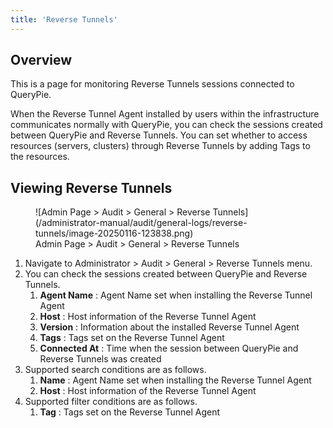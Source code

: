 ```yaml
---
title: 'Reverse Tunnels'
---
```


## Overview

This is a page for monitoring Reverse Tunnels sessions connected to QueryPie.

When the Reverse Tunnel Agent installed by users within the infrastructure communicates normally with QueryPie, you can check the sessions created between QueryPie and Reverse Tunnels. You can set whether to access resources (servers, clusters) through Reverse Tunnels by adding Tags to the resources.

## Viewing Reverse Tunnels

<figure data-layout="center" data-align="center">
![Admin Page &gt; Audit &gt; General &gt; Reverse Tunnels](/administrator-manual/audit/general-logs/reverse-tunnels/image-20250116-123838.png)
<figcaption>
Admin Page &gt; Audit &gt; General &gt; Reverse Tunnels
</figcaption>
</figure>

1. Navigate to Administrator &gt; Audit &gt; General &gt; Reverse Tunnels menu.
2. You can check the sessions created between QueryPie and Reverse Tunnels.
    1.  **Agent Name**  : Agent Name set when installing the Reverse Tunnel Agent
    2.  **Host** : Host information of the Reverse Tunnel Agent
    3.  **Version**  : Information about the installed Reverse Tunnel Agent
    4.  **Tags**  : Tags set on the Reverse Tunnel Agent
    5.  **Connected At**  : Time when the session between QueryPie and Reverse Tunnels was created
3. Supported search conditions are as follows.
    1.  **Name** : Agent Name set when installing the Reverse Tunnel Agent
    2.  **Host**  : Host information of the Reverse Tunnel Agent
4. Supported filter conditions are as follows.
    1.  **Tag** : Tags set on the Reverse Tunnel Agent

